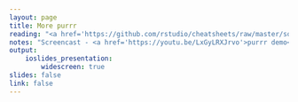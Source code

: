 ```yaml
---
layout: page
title: More purrr
reading: "<a href='https://github.com/rstudio/cheatsheets/raw/master/source/pdfs/purrr-cheatsheet.pdf'>purrr cheatsheet</a>"
notes: "Screencast - <a href='https://youtu.be/LxGyLRXJrvo'>purrr demo</a>"
output: 
    ioslides_presentation:
        widescreen: true
slides: false
link: false
---
```


